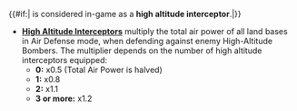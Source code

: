 <includeonly>{{#if:{{{equipment|}}}|{{PAGENAME}} is considered in-game as a '''high altitude interceptor'''.|<nowiki  />}}
*'''[[:Category:High Altitude Interceptors|High Altitude Interceptors]]''' multiply the total air power of all land bases in Air Defense mode, when defending against enemy High-Altitude Bombers. The multiplier depends on the number of high altitude interceptors equipped:
** '''0:''' x0.5 (Total Air Power is halved)
**'''1:''' x0.8
**'''2:''' x1.1
**'''3 or more:''' x1.2</includeonly><noinclude>
{{Equipment/High Altitude Interceptors<!--|equipment=true-->}}
</noinclude>